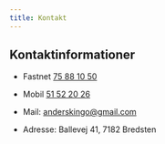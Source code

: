 ```yaml
---
title: Kontakt
---
```


## Kontaktinformationer

- Fastnet [75 88 10 50](tel:+4575881050)

- Mobil [51 52 20 26](tel:+4551522026)

- Mail: <anderskingo@gmail.com>

- Adresse: Ballevej 41, 7182 Bredsten
